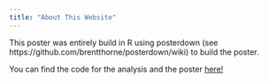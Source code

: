 ```yaml
---
title: "About This Website"
---
```


This poster was entirely build in R using posterdown (see https://github.com/brentthorne/posterdown/wiki) to build the poster.

You can find the code for the analysis and the poster <a href="https://github.com/trottieralex/posterGHnight_v4/blob/gh-pages/index.Rmd"> here! </a> 
